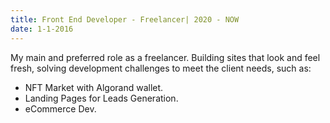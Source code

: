 ```yaml
---
title: Front End Developer - Freelancer| 2020 - NOW
date: 1-1-2016
---
```



My main and preferred role as a freelancer.  Building sites that look and feel fresh, solving development challenges to meet the client needs, such as:
- NFT Market with Algorand wallet.
- Landing Pages for Leads Generation.
- eCommerce Dev.